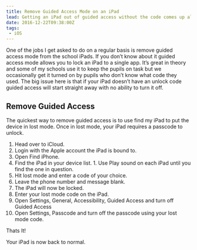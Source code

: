 ```yaml
---
title: Remove Guided Access Mode on an iPad
lead: Getting an iPad out of guided access without the code comes up alot in schools.
date: 2016-12-22T09:38:00Z
tags:
 - iOS
---
```

One of the jobs I get asked to do on a regular basis is remove guided access mode from the school iPads. If you don’t know about it guided access mode allows you to lock an iPad to a single app. It’s great in theory and some of my schools use it to keep the pupils on task but we occasionally get it turned on by pupils who don’t know what code they used. The big issue here is that if your iPad doesn’t have an unlock code guided access will start straight away with no ability to turn it off.

## Remove Guided Access

The quickest way to remove guided access is to use find my iPad to put the device in lost mode. Once in lost mode, your iPad requires a passcode to unlock.

  1. Head over to iCloud.
  1. Login with the Apple account the iPad is bound to.
  1. Open Find iPhone.
  1. Find the iPad in your device list.
    1. Use Play sound on each iPad until you find the one in question.
  1. Hit lost mode and enter a code of your choice.
  1. Leave the phone number and message blank.
  1. The iPad will now be locked.
  1. Enter your lost mode code on the iPad.
  1. Open Settings, General, Accessibility, Guided Access and turn off Guided Access
  1. Open Settings, Passcode and turn off the passcode using your lost mode code.

Thats It!

Your iPad is now back to normal.
